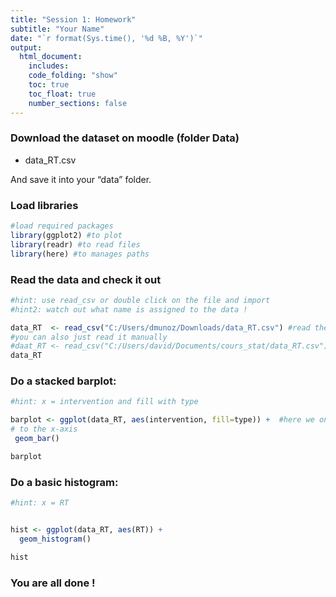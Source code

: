 ```yaml
---
title: "Session 1: Homework"
subtitle: "Your Name"
date: "`r format(Sys.time(), '%d %B, %Y')`"
output:
  html_document:
    includes:
    code_folding: "show"
    toc: true
    toc_float: true
    number_sections: false
---
```


### Download the dataset on moodle (folder Data)

- data_RT.csv

And save it into your "data" folder.


### Load libraries

```r
#load required packages
library(ggplot2) #to plot
library(readr) #to read files
library(here) #to manages paths

```


### Read the data and check it out

```r

#hint: use read_csv or double click on the file and import
#hint2: watch out what name is assigned to the data !

data_RT  <- read_csv("C:/Users/dmunoz/Downloads/data_RT.csv") #read the data
#you can also just read it manually
#daat_RT <- read_csv("C:/Users/david/Documents/cours_stat/data_RT.csv")
data_RT


```



### Do a stacked barplot: 


```r

#hint: x = intervention and fill with type

barplot <- ggplot(data_RT, aes(intervention, fill=type)) +  #here we only need on variable so ggplot will automatically assign it to
# to the x-axis
 geom_bar()

barplot

```

### Do a basic histogram: 

```r

#hint: x = RT


hist <- ggplot(data_RT, aes(RT)) + 
  geom_histogram()

hist

```

### You are all done !